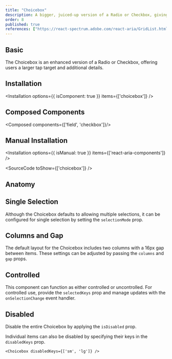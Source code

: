 ```yaml
---
title: "Choicebox"
description: A bigger, juiced-up version of a Radio or Checkbox, giving users a chunky tap target and extra deets.
order: 8
published: true
references: ["https://react-spectrum.adobe.com/react-aria/GridList.html#props"]
---
```


## Basic
The Choicebox is an enhanced version of a Radio or Checkbox, offering users a larger tap target and additional details.
<How isCenter={false} toUse="collections/choicebox-demo" />

## Installation
<Installation options={{ isComponent: true }} items={['choicebox']} />

## Composed Components
<Composed components={['field', 'checkbox']}/>

## Manual Installation
<Installation options={{ isManual: true }} items={['react-aria-components']} />

<SourceCode toShow={['choicebox']} />


## Anatomy
<Anatomy show='choicebox-anatomy'/>

## Single Selection
Although the Choicebox defaults to allowing multiple selections, it can be configured for single selection by setting the `selectionMode` prop.
<How isCenter={false} toUse="collections/choicebox-single-selection-demo" />

## Columns and Gap
The default layout for the Choicebox includes two columns with a 16px gap between items. These settings can be adjusted by passing the `columns` and `gap` props.
<How isCenter={false} withNoPadding={true} toUse="collections/choicebox-columns-demo" />

## Controlled
This component can function as either controlled or uncontrolled. For controlled use, provide the `selectedKeys` prop and manage updates with the `onSelectionChange` event handler.
<How isCenter={false} toUse="collections/choicebox-controlled-demo" />

## Disabled
Disable the entire Choicebox by applying the `isDisabled` prop.
<How isCenter={false} withNoPadding={true} toUse="collections/choicebox-disabled-demo" />

Individual items can also be disabled by specifying their keys in the `disabledKeys` prop.

```tsx
<Choicebox disabledKeys={['sm', 'lg']} />
```
